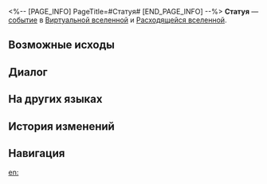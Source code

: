 <%-- [PAGE_INFO]
PageTitle=#Статуя#
[END_PAGE_INFO] --%>
{{Дополнить}}
{{ВВ Событие Инфобокс
|id                 = 11001
|Название           = 
|Изображение        = Событие ВВ По умолчанию.png
|Испытание_в_вв     = Неизвестно
|Испытание_в_рое    = Неизвестно
|Испытание_в_зиш    = Неизвестно
|Испытание_в_рв     = Неизвестно
|Испытание_в_облнеп = Неизвестно
|Требования         = 
|Пред               = 
|След               = 
|Упоминания         = 
|Порядок            = 070
|Порядок_рв         = 013
}}
'''Статуя''' — [[Расходящаяся вселенная/События|событие]] в [[Виртуальная вселенная|Виртуальной вселенной]] и [[Расходящаяся вселенная|Расходящейся вселенной]].

==Возможные исходы==
{{Возможные исходы
|Выбор_1 = Можно и поазартнее
|Результат_1 = Получить благословения 3★: 2, при этом все персонажи потеряют НР, равное 99% от их текущего НР.
|Путь_1   = Ночь
|Режимы_1  = рв

|Выбор_2 = Можно и поазартнее
|Результат_2 = Получить усиленные благословения 2★: 2 ((Сохранение/Память/Небытие/Изобилие/Охота/Разрушение/Радость/Распространение/Эрудиция)), при этом все персонажи потеряют НР, равное 99% от их текущего НР.
|Путь_2   = Эрудиция
|Режимы_2  = зиш

|Выбор_3 = Стать фанатичным последователем...
|Результат_3 = Получить усиленное благословение Изобилия 3★, при этом все персонажи потеряют НР, равное 99% от их текущего НР.
|Путь_3   = Изобилие
|Режимы_3  = рой

|Выбор_4 = Сбросить статую! Сейчас же
|Результат_4 = Получить благословение 2★, при этом все персонажи потеряют НР, равное 30% от их текущего НР.
|Режимы_4  = вв,зиш,рой

|Выбор_5 = Выразить преданную веру в Эона
|Результат_5 = Получить благословение 3★, при этом все персонажи потеряют НР, равное 80% от их текущего НР.
|Режимы_5  = вв,зиш,рой

|Режимы_6  = рв

|Выбор_7 = Выразить преданную веру в Эона
|Результат_7 = Получить благословения 1-2★: 3, при этом все персонажи потеряют НР, равное 50% от их текущего НР.
|Режимы_7  = рв

|Выбор_8 = Стать фанатичным последователем...
|Результат_8 = Усилить случайные благословения: 5, при этом все персонажи потеряют НР, равное 80% от их текущего НР.
|Режимы_8  = рв

|Выбор_9 = Выразить преданную веру в Эона
|Результат_9 = Получить случайные компоненты 1★: 3, при этом все персонажи потеряют НР, равное 50% от их текущего НР.
|Режимы_9  = облнеп

|Выбор_10 = Стать фанатичным последователем...
|Результат_10 = Получить случайные компоненты 1★: 4, при этом все персонажи потеряют НР, равное 80% от их текущего НР.
|Режимы_10  = облнеп

|Выбор_11 = Можно и поазартнее
|Результат_11 = Получить случайные компоненты 1★: 5, при этом все персонажи потеряют НР, равное 99% от их текущего НР.
|Режимы_11  = облнеп
}}

==Диалог==
{{Диалог Начало}}
:{{tx}}
{{Диалог Конец}}

==На других языках==
{{На других языках
|en   = Statue
|zhs  = 雕像
|zht  = 雕像
|ja   = {{Rubi|彫像|ちょうぞう}}
|ko   = 조각상
|es   = Estatua
|fr   = Statue
|ru   = Статуя
|th   = รูปปั้น
|vi   = Bức Tượng
|de   = Statue
|id   = Patung
|pt   = Estátua
}}

==История изменений==
{{История изменений|3.5}}

==Навигация==
{{События ВВ Навбокс}}

[[en:]]